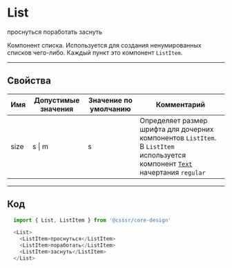 
# List

<List>
  <ListItem>проснуться</ListItem>
  <ListItem>поработать</ListItem>
  <ListItem>заснуть</ListItem>
</List>

Компонент списка. Используется для создания ненумированных списков чего-либо. Каждый пункт это компонент `ListItem`.

---------------------------------------
## Свойства
Имя  | Допустимые значения | Значение по умолчанию | Комментарий
---- | ------------------- | --------------------- | ----------------
size | s \| m              | s                     | Определяет размер шрифта для дочерних компонентов `ListItem`. В `ListItem` используется компонент <a href='/docs/text'>`Text`</a> начертания `regular`

---------------------------------------
## Код
```js
  import { List, ListItem } from '@csssr/core-design'

  <List>
    <ListItem>проснуться</ListItem>
    <ListItem>поработать</ListItem>
    <ListItem>заснуть</ListItem>
  </List>
```
